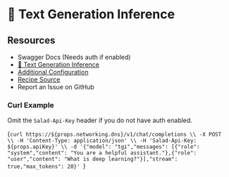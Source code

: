 # 🤗 Text Generation Inference

## Resources

- <Link url={`https://${props.networking.dns}/docs`}>Swagger Docs</Link> (Needs auth if enabled)
- [🤗 Text Generation Inference](https://huggingface.co/docs/text-generation-inference/index)
- [Additional Configuration](https://huggingface.co/docs/text-generation-inference/reference/launcher)
- [Recipe Source](https://github.com/SaladTechnologies/salad-recipes/tree/master/recipes/tgi)
- <Link url={`https://github.com/SaladTechnologies/salad-recipes/issues/new?title=Text%20Generation%20Inference&body=%3C%21---%20Please%20describe%20the%20issue%20you%20are%20having%20with%20this%20recipe%2C%20and%20include%20as%20much%20detail%20as%20possible%2C%20including%20any%20relevant%20logs.%20--%3E%0AImage%3A%20${props.container.image}`}>Report an Issue on GitHub</Link>

### Curl Example

<Callout variation="note">Omit the `Salad-Api-Key` header if you do not have auth enabled.</Callout>

<CodeBlock language="bash">{`curl https://${props.networking.dns}/v1/chat/completions \\
    -X POST \\
    -H 'Content-Type: application/json' \\
    -H 'Salad-Api-Key: ${props.apiKey}' \\
    -d '{"model": "tgi","messages": [{"role": "system","content": "You are a helpful assistant."},{"role": "user","content": "What is deep learning?"}],"stream": true,"max_tokens": 20}'
`}</CodeBlock>
